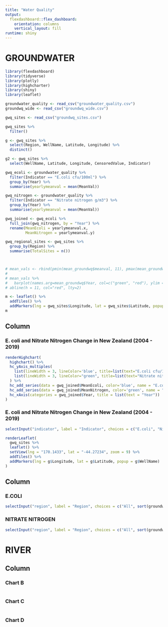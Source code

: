 ---
title: "Water Quality"
output: 
  flexdashboard::flex_dashboard:
    orientation: columns
    vertical_layout: fill
runtime: shiny
---

GROUNDWATER
===
```{r setup, include=FALSE}
library(flexdashboard)
library(tidyverse)
library(plotly)
library(highcharter)
library(shiny)
library(leaflet)

groundwater_quality <- read_csv("groundwater_quality.csv")
groundwq_wide <- read_csv("groundwq_wide.csv")

gwq_sites <- read_csv("groundwq_sites.csv")

gwq_sites %>% 
  filter()

g <- gwq_sites %>% 
  select(Region, WellName, Latitude, Longitude) %>%
  distinct() 

g2 <- gwq_sites %>% 
  select(WellName, Latitude, Longitude, CensoredValue, Indicator)

gwq_ecoli <- groundwater_quality %>% 
  filter(Indicator == "E.coli cfu/100ml") %>% 
  group_by(Year) %>% 
  summarise(yearlymeanval = mean(MeanVal))

gwq_nitrogen <- groundwater_quality %>% 
  filter(Indicator == "Nitrate nitrogen g/m3") %>% 
  group_by(Year) %>% 
  summarise(yearlymeanval = mean(MeanVal))

gwq_joined <- gwq_ecoli %>% 
  full_join(gwq_nitrogen, by = "Year") %>% 
  rename(MeanEcoli = yearlymeanval.x,
         MeanNitrogen = yearlymeanval.y)

gwq_regional_sites <- gwq_sites %>% 
  group_by(Region) %>% 
  summarise(TotalSites = n())



# mean_vals <- rbind(pmin(mean_groundwq$meanval, 11), pmax(mean_groundwq$meanval-11, 0))
# 
# mean_vals %>%
#   barplot(names.arg=mean_groundwq$Year, col=c("green", "red"), ylim = c(0, 80))
# abline(h = 11, col="red", lty=2)

m <- leaflet() %>% 
  addTiles() %>% 
  addMarkers(lng = gwq_sites$Longitude, lat = gwq_sites$Latitude, popup = gwq_sites$WellName)
m

```

Column {data-width=350}
-------------------------------------

### E. coli and Nitrate Nitrogen Change in New Zealand (2004 - 2019)

```{r}
renderHighchart(
  highchart() %>% 
  hc_yAxis_multiples(
    list(lineWidth = 3, lineColor='blue', title=list(text="E.coli cfu/100ml")),
    list(lineWidth = 3, lineColor="green", title=list(text="Nitrate nitrogen g/m3"))
  ) %>% 
  hc_add_series(data = gwq_joined$MeanEcoli, color='blue', name = "E.coli") %>% 
  hc_add_series(data = gwq_joined$MeanNitrogen, color='green', name = "Nitrate nitrogen", yAxis = 1) %>%
  hc_xAxis(categories = gwq_joined$Year, title = list(text = "Year"))
)
```

### E. coli and Nitrate Nitrogen Change in New Zealand (2004 - 2019)

```{r}
selectInput("indicator", label = "Indicator", choices = c("E.coli", "Nitrate nitrogen"), selected)

renderLeaflet(
  gwq_sites %>% 
  leaflet() %>% 
  setView(lng = "170.1433", lat = "-44.27234", zoom = 9) %>% 
  addTiles() %>% 
  addMarkers(lng = g$Longitude, lat = g$Latitude, popup = g$WellName)
)
```


<!-- ### No. of Wells Sampled -->

<!-- ```{r} -->
<!-- renderValueBox( -->
<!--   valueBox(value = sum(gwq_regional_sites$TotalSites), icon = "fas fa-heart-crack") -->
<!-- ) -->
<!-- ``` -->

<!-- ### No. of Source of Flow Sampled -->

<!-- ```{r} -->
<!-- renderValueBox( -->
<!--   valueBox(value = sum(river_regional_srcs$TotalSites), -->
<!--            icon = "fa-water") -->
<!-- ) -->
<!-- ``` -->
   
Column {data-width=250 .tabset .tabset-fade}
-------------------------------------
   
### E.COLI

```{r}
selectInput("region", label = "Region", choices = c("All", sort(groundwater_quality$Region)), selected = "All")
```   
 
### NITRATE NITROGEN
    
```{r}
selectInput("region", label = "Region", choices = c("All", sort(groundwater_quality$Region)), selected = "All")
```

RIVER
===
Column {data-width=350}
-----------------------------------------------------------------------

### Chart B

```{r}

```

### Chart C

```{r}

```

### Chart D

```{r}

```
 
 